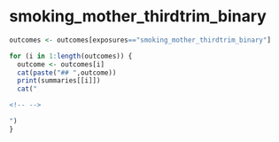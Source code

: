 
# smoking_mother_thirdtrim_binary
```r
outcomes <- outcomes[exposures=="smoking_mother_thirdtrim_binary"]

for (i in 1:length(outcomes)) {
  outcome <- outcomes[i]
  cat(paste("## ",outcome))
  print(summaries[[i]])
  cat("

<!-- -->

")
}

```

